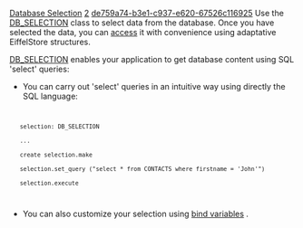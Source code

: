 [[Property:title|Database Selection]]
[[Property:weight|2]]
[[Property:uuid|de759a74-b3e1-c937-e620-67526c116925]]
Use the [[ref:/libraries/store/reference/db_selection_flatshort|DB_SELECTION]]  class to select data from the database. Once you have selected the data, you can [[Selection Access|access]]  it with convenience using adaptative EiffelStore structures. 

{{note|Take a look at the [[Data Object Coupling|Database/Eiffel objects Coupling]]  if you need information about your database structure. }}

[[ref:/libraries/store/reference/db_selection_flatshort|DB_SELECTION]]  enables your application to get database content using SQL 'select' queries:
* You can carry out 'select' queries in an intuitive way using directly the SQL language:
<code>
	selection: DB_SELECTION
	...
	create selection.make
	selection.set_query ("select * from CONTACTS where firstname = 'John'")
	selection.execute
</code>

{{tip|Always check the database status for errors after your 'select' query. }}

* You can also customize your selection using [[Query variables|bind variables]] . 

{{seealso|<br/>
[[Query variables|Binding variables in a database query.]]  <br/>
[[Data Object Coupling|Coupling database objects with Eiffel objects.]]  <br/>
[[Selection Access|Accessing selected data from the database.]]  <br/>
}}




